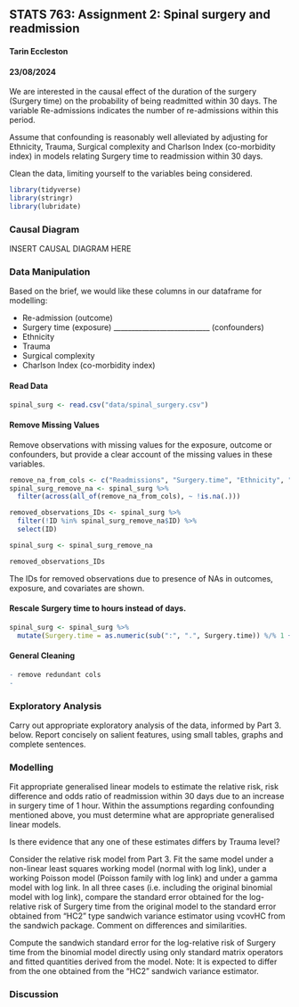 ## STATS 763: Assignment 2: Spinal surgery and readmission
#### Tarin Eccleston
#### 23/08/2024

We are interested in the causal effect of the duration of the surgery (Surgery time) on the probability of being readmitted within 30 days. The variable Re-admissions indicates the number of re-admissions within this period.

Assume that confounding is reasonably well alleviated by adjusting for Ethnicity, Trauma, Surgical complexity and Charlson Index (co-morbidity index) in models relating Surgery time to readmission within 30 days.

Clean the data, limiting yourself to the variables being considered.

```r
library(tidyverse)
library(stringr)
library(lubridate)
```

### Causal Diagram

INSERT CAUSAL DIAGRAM HERE

### Data Manipulation

Based on the brief, we would like these columns in our dataframe for modelling:

- Re-admission (outcome)
- Surgery time (exposure)
___________________________ (confounders)
- Ethnicity 
- Trauma
- Surgical complexity
- Charlson Index (co-morbidity index)

#### Read Data

```r
spinal_surg <- read.csv("data/spinal_surgery.csv")
```

#### Remove Missing Values

Remove observations with missing values for the exposure, outcome or confounders, but provide a clear account of the missing values in these variables.

```r
remove_na_from_cols <- c("Readmissions", "Surgery.time", "Ethnicity", "Trauma", "Surgical.complexity", "Charlson.Index", "Age")
spinal_surg_remove_na <- spinal_surg %>%
  filter(across(all_of(remove_na_from_cols), ~ !is.na(.)))

removed_observations_IDs <- spinal_surg %>%
  filter(!ID %in% spinal_surg_remove_na$ID) %>%
  select(ID)

spinal_surg <- spinal_surg_remove_na

removed_observations_IDs
```

The IDs for removed observations due to presence of NAs in outcomes, exposure, and covariates are shown.

#### Rescale Surgery time to hours instead of days.

```r
spinal_surg <- spinal_surg %>%
  mutate(Surgery.time = as.numeric(sub(":", ".", Surgery.time)) %/% 1 + as.numeric(sub(":", ".", Surgery.time)) %% 1 / 60 * 100)
```


#### General Cleaning

```r
- remove redundant cols
- 
```


### Exploratory Analysis

Carry out appropriate exploratory analysis of the data, informed by Part 3. below. Report concisely on salient features, using small tables, graphs and complete sentences.

### Modelling

Fit appropriate generalised linear models to estimate the relative risk, risk difference and odds ratio of readmission within 30 days due to an increase in surgery time of 1 hour. Within the assumptions regarding confounding mentioned above, you must determine what are appropriate generalised linear models.

Is there evidence that any one of these estimates differs by Trauma level?

Consider the relative risk model from Part 3. Fit the same model under a non-linear least squares working model (normal with log link), under a working Poisson model (Poisson family with log link) and under a gamma model with log link. In all three cases (i.e. including the original binomial model with log link), compare the standard error obtained for the log-relative risk of Surgery time from the original model to the standard error obtained from “HC2” type sandwich variance estimator using vcovHC from the sandwich package. Comment on differences and similarities.

Compute the sandwich standard error for the log-relative risk of Surgery time from the binomial model directly using only standard matrix operators and fitted quantities derived from the model. Note: It is expected to differ from the one obtained from the “HC2” sandwich variance estimator.

### Discussion